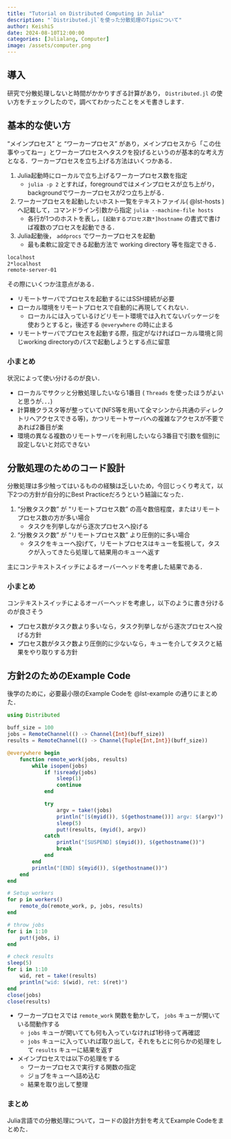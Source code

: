 ```yaml
---
title: "Tutorial on Distributed Computing in Julia"
description: "`Distributed.jl`を使った分散処理のTipsについて"
author: KeishiS
date: 2024-08-10T12:00:00
categories: [Julialang, Computer]
image: /assets/computer.png
---
```


## 導入

研究で分散処理しないと時間がかかりすぎる計算があり， `Distributed.jl` の使い方をチェックしたので，調べてわかったことをメモ書きします．

## 基本的な使い方

"メインプロセス" と "ワーカープロセス" があり，メインプロセスから「この仕事やってねー」とワーカープロセスへタスクを投げるというのが基本的な考え方となる．ワーカープロセスを立ち上げる方法はいくつかある．

1. Julia起動時にローカルで立ち上げるワーカープロセス数を指定
    * `julia -p 2` とすれば，foregroundではメインプロセスが立ち上がり，backgroundでワーカープロセスが2つ立ち上がる．
1. ワーカープロセスを起動したいホスト一覧をテキストファイル( @lst-hosts )へ記載して，コマンドライン引数から指定 `julia --machine-file hosts`
    * 各行が1つのホストを表し，`[起動するプロセス数*]hostname` の書式で書けば複数のプロセスを起動できる．
1. Julia起動後， `addprocs` でワーカープロセスを起動
    * 最も柔軟に設定できる起動方法で working directory 等を指定できる．

```zsh{filename="hosts" #lst-hosts lst-cap="hosts"}
localhost
2*localhost
remote-server-01
```

その際にいくつか注意点がある．

* リモートサーバでプロセスを起動するにはSSH接続が必要
* ローカル環境をリモートプロセスで自動的に再現してくれない．
    * ローカルには入っているけどリモート環境では入れてないパッケージを使おうとすると，後述する `@everywhere` の時に止まる
* リモートサーバでプロセスを起動する際，指定がなければローカル環境と同じworking directoryのパスで起動しようとする点に留意

:::{.callout-note}
### 小まとめ

状況によって使い分けるのが良い．

* ローカルでサクッと分散処理したいなら1番目 ( `Threads` を使ったほうがよいと思うが．．．)
* 計算機クラスタ等が整っていて(NFS等を用いて全マシンから共通のディレクトリへアクセスできる等)，かつリモートサーバへの複雑なアクセスが不要であれば2番目が楽
* 環境の異なる複数のリモートサーバを利用したいなら3番目で引数を個別に設定しないと対応できない
:::

## 分散処理のためのコード設計

分散処理は多少触ってはいるものの経験は乏しいため，今回じっくり考えて，以下2つの方針が自分的にBest Practiceだろうという結論になった．

1. "分散タスク数" が "リモートプロセス数" の高々数倍程度，またはリモートプロセス数の方が多い場合
    * タスクを列挙しながら逐次プロセスへ投げる
2. "分散タスク数" が "リモートプロセス数" より圧倒的に多い場合
    * タスクをキューへ投げて，リモートプロセスはキューを監視して，タスクが入ってきたら処理して結果用のキューへ返す

主にコンテキストスイッチによるオーバーヘッドを考慮した結果である．

:::{.callout-note}
### 小まとめ

コンテキストスイッチによるオーバーヘッドを考慮し，以下のように書き分けるのが良さそう

* プロセス数がタスク数より多いなら，タスク列挙しながら逐次プロセスへ投げる方針
* プロセス数がタスク数より圧倒的に少ないなら，キューを介してタスクと結果をやり取りする方針
:::

## 方針2のためのExample Code

後学のために，必要最小限のExample Codeを @lst-example の通りにまとめた．

```julia{filename="example.jl" #lst-example lst-cap="example code"}
using Distributed

buff_size = 100
jobs = RemoteChannel(() -> Channel{Int}(buff_size))
results = RemoteChannel(() -> Channel{Tuple{Int,Int}}(buff_size))

@everywhere begin
    function remote_work(jobs, results)
        while isopen(jobs)
            if !isready(jobs)
                sleep(1)
                continue
            end

            try
                argv = take!(jobs)
                println("[$(myid()), $(gethostname())] argv: $(argv)")
                sleep(5)
                put!(results, (myid(), argv))
            catch
                println("[SUSPEND] $(myid()), $(gethostname())")
                break
            end
        end
        println("[END] $(myid()), $(gethostname())")
    end
end

# Setup workers
for p in workers()
    remote_do(remote_work, p, jobs, results)
end

# throw jobs
for i in 1:10
    put!(jobs, i)
end

# check results
sleep(5)
for i in 1:10
    wid, ret = take!(results)
    println("wid: $(wid), ret: $(ret)")
end
close(jobs)
close(results)
```

* ワーカープロセスでは `remote_work` 関数を動かして， `jobs` キューが開いている間動作する
    * `jobs` キューが開いてても何も入っていなければ1秒待って再確認
    * `jobs` キューに入っていれば取り出して，それをもとに何らかの処理をして `results` キューに結果を返す
* メインプロセスでは以下の処理をする
    * ワーカープロセスで実行する関数の指定
    * ジョブをキューへ詰め込む
    * 結果を取り出して整理

:::{.callout-note}
### まとめ

Julia言語での分散処理について，コードの設計方針を考えてExample Codeをまとめた．
:::
